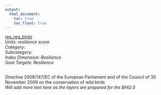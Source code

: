 ```yaml
---
output:
  html_document:
    toc: true
    toc_float: true
---
```


[res_reg_birds](https://github.com/OHI-Science/bhi/blob/master/baltic/layers/res_reg_birds_bhi2015.csv)\
*Units: resilience score*\
*Category:*\
*Subcategory:*\
*Index Dimension: Resilience*\
*Goal Targets: Resilience*\
<br>

Directive 2009/147/EC of the European Parliament and of the Council of 30 November 2009 on the conservation of wild birds\
*Will add more text here as the layers are prepared for the BHI2.0*



<br>

